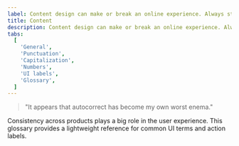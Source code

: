 ```yaml
---
label: Content design can make or break an online experience. Always strive for writing that is clear, concise, and on-brand.
title: Content
description: Content design can make or break an online experience. Always strive for writing that is clear, concise, and on-brand.
tabs:
  [
    'General',
    'Punctuation',
    'Capitalization',
    'Numbers',
    'UI labels',
    'Glossary',
  ]
---
```



> "It appears that autocorrect has become my own worst enema."

<PageDescription>

Consistency across products plays a big role in the user experience.
This glossary provides a lightweight reference for common UI terms and action labels.

</PageDescription>

<GlossaryComponent />
